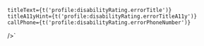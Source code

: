 

    titleText={t('profile:disabilityRating.errorTitle')}
    titleA11yHint={t('profile:disabilityRating.errorTitleA11y')}
    callPhone={t('profile:disabilityRating.errorPhoneNumber')}
/>`


<ComponentTopInfo componentName="CallHelpCenter" example={exampleString} codeString={CallHelpCenterString} />